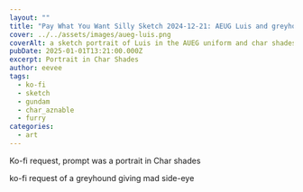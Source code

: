 ```yaml
---
layout: ""
title: "Pay What You Want Silly Sketch 2024-12-21: AEUG Luis and greyhound"
cover: ../../assets/images/aueg-luis.png
coverAlt: a sketch portrait of Luis in the AUEG uniform and char shades
pubDate: 2025-01-01T13:21:00.000Z
excerpt: Portrait in Char Shades
author: eevee
tags:
  - ko-fi
  - sketch
  - gundam
  - char_aznable
  - furry
categories:
  - art
---
```


Ko-fi request, prompt was a portrait in Char shades

<ContentMedia
imgSrc="/src/assets/images/greyhound.png"
alt="A greyhound sketch giving mad side-eye">ko-fi request of a greyhound giving mad side-eye</ContentMedia>  
